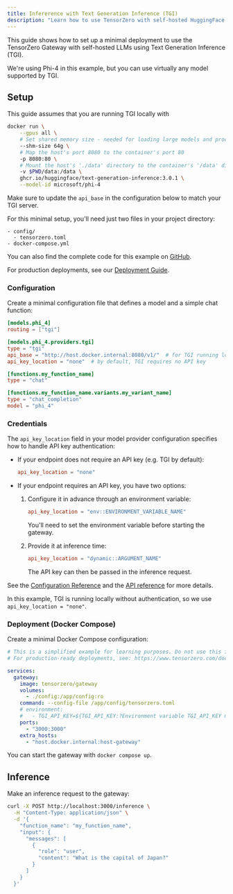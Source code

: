 ```yaml
---
title: Infererence with Text Generation Inference (TGI)
description: "Learn how to use TensorZero with self-hosted HuggingFace TGI LLMs: open-source gateway, observability, optimization, evaluations, experimentation."
---
```


This guide shows how to set up a minimal deployment to use the TensorZero Gateway with self-hosted LLMs using Text Generation Inference (TGI).

We're using Phi-4 in this example, but you can use virtually any model supported by TGI.

## Setup

This guide assumes that you are running TGI locally with

```sh title="Run TGI locally"
docker run \
    --gpus all \
    # Set shared memory size - needed for loading large models and processing requests
    --shm-size 64g \
    # Map the host's port 8080 to the container's port 80
    -p 8080:80 \
    # Mount the host's './data' directory to the container's '/data' directory
    -v $PWD/data:/data \
    ghcr.io/huggingface/text-generation-inference:3.0.1 \
    --model-id microsoft/phi-4
```

Make sure to update the `api_base` in the configuration below to match your TGI server.

For this minimal setup, you'll need just two files in your project directory:

```
- config/
  - tensorzero.toml
- docker-compose.yml
```

<Tip>

You can also find the complete code for this example on [GitHub](https://github.com/tensorzero/tensorzero/tree/main/examples/guides/providers/tgi).

</Tip>

For production deployments, see our [Deployment Guide](/docs/gateway/deployment/).

### Configuration

Create a minimal configuration file that defines a model and a simple chat function:

```toml title="config/tensorzero.toml"
[models.phi_4]
routing = ["tgi"]

[models.phi_4.providers.tgi]
type = "tgi"
api_base = "http://host.docker.internal:8080/v1/"  # for TGI running locally on the host
api_key_location = "none"  # by default, TGI requires no API key

[functions.my_function_name]
type = "chat"

[functions.my_function_name.variants.my_variant_name]
type = "chat_completion"
model = "phi_4"
```

### Credentials

The `api_key_location` field in your model provider configuration specifies how to handle API key authentication:

- If your endpoint does not require an API key (e.g. TGI by default):

  ```toml
  api_key_location = "none"
  ```

- If your endpoint requires an API key, you have two options:
  1. Configure it in advance through an environment variable:

     ```toml
     api_key_location = "env::ENVIRONMENT_VARIABLE_NAME"
     ```

     You'll need to set the environment variable before starting the gateway.

  2. Provide it at inference time:
     ```toml
     api_key_location = "dynamic::ARGUMENT_NAME"
     ```
     The API key can then be passed in the inference request.

See the [Configuration Reference](/docs/gateway/configuration-reference/) and the [API reference](/docs/gateway/api-reference/inference/) for more details.

In this example, TGI is running locally without authentication, so we use `api_key_location = "none"`.

### Deployment (Docker Compose)

Create a minimal Docker Compose configuration:

```yaml title="docker-compose.yml"
# This is a simplified example for learning purposes. Do not use this in production.
# For production-ready deployments, see: https://www.tensorzero.com/docs/gateway/deployment

services:
  gateway:
    image: tensorzero/gateway
    volumes:
      - ./config:/app/config:ro
    command: --config-file /app/config/tensorzero.toml
    # environment:
    #   - TGI_API_KEY=${TGI_API_KEY:?Environment variable TGI_API_KEY must be set.}
    ports:
      - "3000:3000"
    extra_hosts:
      - "host.docker.internal:host-gateway"
```

You can start the gateway with `docker compose up`.

## Inference

Make an inference request to the gateway:

```bash
curl -X POST http://localhost:3000/inference \
  -H "Content-Type: application/json" \
  -d '{
    "function_name": "my_function_name",
    "input": {
      "messages": [
        {
          "role": "user",
          "content": "What is the capital of Japan?"
        }
      ]
    }
  }'
```
